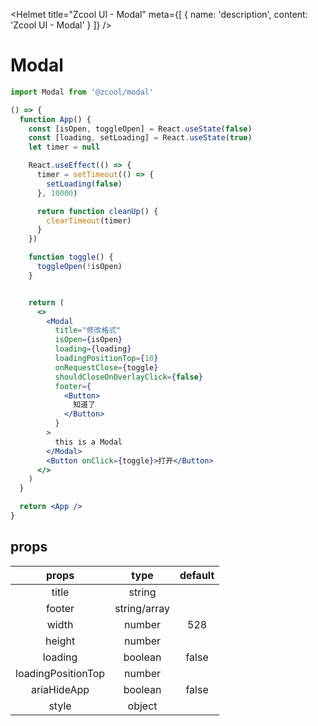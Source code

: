 
<Helmet
  title="Zcool UI - Modal"
  meta={[
    {
      name: 'description',
      content: 'Zcool UI - Modal'
    }
  ]}
/>

# Modal

```js
import Modal from '@zcool/modal'
```

```.jsx
() => {
  function App() {
    const [isOpen, toggleOpen] = React.useState(false)
    const [loading, setLoading] = React.useState(true)
    let timer = null

    React.useEffect(() => {
      timer = setTimeout(() => {
        setLoading(false)
      }, 10000)

      return function cleanUp() {
        clearTimeout(timer)
      }
    })

    function toggle() {
      toggleOpen(!isOpen)
    }


    return (
      <>
        <Modal
          title="修改格式"
          isOpen={isOpen}
          loading={loading}
          loadingPositionTop={10}
          onRequestClose={toggle}
          shouldCloseOnOverlayClick={false}
          footer={
            <Button>
              知道了
            </Button>
          }
        >
          this is a Modal
        </Modal>
        <Button onClick={toggle}>打开</Button>
      </>
    )
  }

  return <App />
}
```

## props

| props                     | type         | default |
| :-----------------------: | :----------: | :-----: |
| title                     | string       |         |
| footer                    | string/array |         |
| width                     | number       | 528     |
| height                    | number       |         |
| loading                   | boolean      | false   |
| loadingPositionTop        | number       |         |
| ariaHideApp               | boolean      | false   |
| style                     | object       |         |
